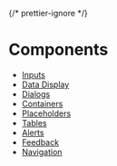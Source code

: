 
{/* prettier-ignore */}
<Meta title="Components" />

# Components

- [Inputs](?path=/docs/components-inputs--docs)
- [Data Display](?path=/docs/components-data-display--docs)
- [Dialogs](?path=/docs/components-dialogs--docs)
- [Containers](?path=/docs/components-containers--docs)
- [Placeholders](?path=/docs/components-placeholders--docs)
- [Tables](?path=/docs/components-tables--docs)
- [Alerts](?path=/docs/components-alerts--docs)
- [Feedback](?path=/docs/components-feedback--docs)
- [Navigation](?path=/docs/components-navigation--docs)
